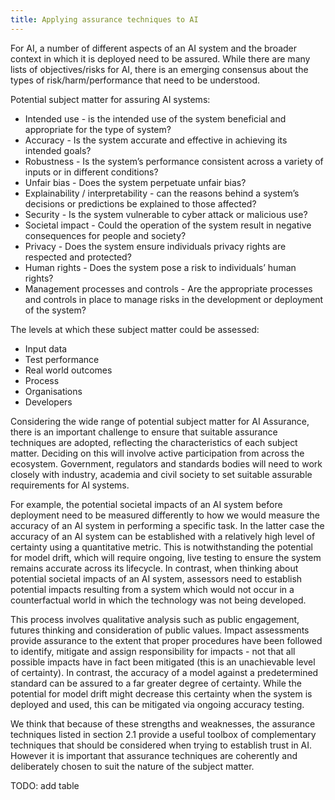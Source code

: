 ```yaml
---
title: Applying assurance techniques to AI
---
```



<CookieBanner />

For AI, a number of different aspects of an AI system and the broader context in which it is deployed need to be assured. While there are many lists of objectives/risks for AI, there is an emerging consensus about the types of risk/harm/performance that need to be understood.

Potential subject matter for assuring AI systems:

- Intended use - is the intended use of the system beneficial and appropriate for the type of system?
- Accuracy - Is the system accurate and effective in achieving its intended goals?
- Robustness - Is the system’s performance consistent across a variety of inputs or in different conditions?
- Unfair bias - Does the system perpetuate unfair bias?
- Explainability / interpretability - can the reasons behind a system’s decisions or predictions be explained to those affected?
- Security - Is the system vulnerable to cyber attack or malicious use?
- Societal impact - Could the operation of the system result in negative consequences for people and society?
- Privacy - Does the system ensure individuals privacy rights are respected and protected?
- Human rights - Does the system pose a risk to individuals’ human rights?
- Management processes and controls - Are the appropriate processes and controls in place to manage risks in the development or deployment of the system?

The levels at which these subject matter could be assessed:

- Input data
- Test performance
- Real world outcomes
- Process
- Organisations
- Developers

Considering the wide range of potential subject matter for AI Assurance, there is an important challenge to ensure that suitable assurance techniques are adopted, reflecting the characteristics of each subject matter. Deciding on this will involve active participation from across the ecosystem. Government, regulators and standards bodies will need to work closely with industry, academia and civil society to set suitable assurable requirements for AI systems.

For example, the potential societal impacts of an AI system before deployment need to be measured differently to how we would measure the accuracy of an AI system in performing a specific task. In the latter case the accuracy of an AI system can be established with a relatively high level of certainty using a quantitative metric. This is notwithstanding the potential for model drift, which will require ongoing, live testing to ensure the system remains accurate across its lifecycle. In contrast, when thinking about potential societal impacts of an AI system, assessors need to establish potential impacts resulting from a system which would not occur in a counterfactual world in which the technology was not being developed.

This process involves qualitative analysis such as public engagement, futures thinking and consideration of public values. Impact assessments provide assurance to the extent that proper procedures have been followed to identify, mitigate and assign responsibility for impacts - not that all possible impacts have in fact been mitigated (this is an unachievable level of certainty). In contrast, the accuracy of a model against a predetermined standard can be assured to a far greater degree of certainty. While the potential for model drift might decrease this certainty when the system is deployed and used, this can be mitigated via ongoing accuracy testing.

We think that because of these strengths and weaknesses, the assurance techniques listed in section 2.1 provide a useful toolbox of complementary techniques that should be considered when trying to establish trust in AI. However it is important that assurance techniques are coherently and deliberately chosen to suit the nature of the subject matter.

TODO: add table

